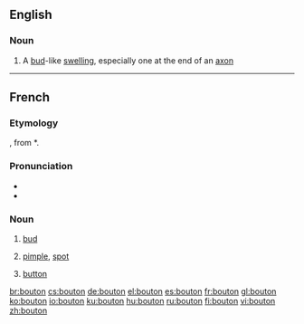 ==English==

===Noun===
{{en-noun}}

# A [[bud]]-like [[swelling]], especially one at the end of an [[axon]]

----
==French==

===Etymology===
{{etyl|fro|fr}} {{term|boton}}, from {{etyl|LL.|fr}} *{{term||buttōnem}}.

===Pronunciation===
* {{audio|Fr-bouton.ogg|audio}}
* {{IPA|/butɔ̃/|lang=fr}}

===Noun===
{{fr-noun|m}}

# {{botany|lang=fr}} [[bud]]
# [[pimple]], [[spot]]
# {{context|clothing|technology|lang=fr}} [[button]]

[[br:bouton]]
[[cs:bouton]]
[[de:bouton]]
[[el:bouton]]
[[es:bouton]]
[[fr:bouton]]
[[gl:bouton]]
[[ko:bouton]]
[[io:bouton]]
[[ku:bouton]]
[[hu:bouton]]
[[ru:bouton]]
[[fi:bouton]]
[[vi:bouton]]
[[zh:bouton]]